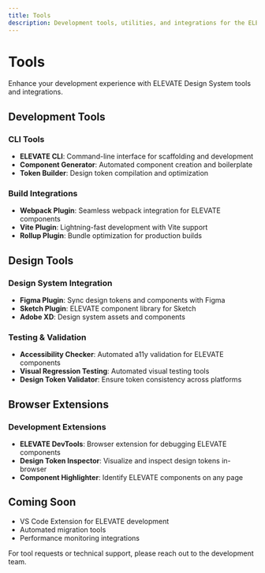 ```yaml
---
title: Tools
description: Development tools, utilities, and integrations for the ELEVATE Design System.
---
```


# Tools

Enhance your development experience with ELEVATE Design System tools and integrations.

## Development Tools

### CLI Tools
- **ELEVATE CLI**: Command-line interface for scaffolding and development
- **Component Generator**: Automated component creation and boilerplate
- **Token Builder**: Design token compilation and optimization

### Build Integrations
- **Webpack Plugin**: Seamless webpack integration for ELEVATE components
- **Vite Plugin**: Lightning-fast development with Vite support
- **Rollup Plugin**: Bundle optimization for production builds

## Design Tools

### Design System Integration
- **Figma Plugin**: Sync design tokens and components with Figma
- **Sketch Plugin**: ELEVATE component library for Sketch
- **Adobe XD**: Design system assets and components

### Testing & Validation
- **Accessibility Checker**: Automated a11y validation for ELEVATE components
- **Visual Regression Testing**: Automated visual testing tools
- **Design Token Validator**: Ensure token consistency across platforms

## Browser Extensions

### Development Extensions
- **ELEVATE DevTools**: Browser extension for debugging ELEVATE components
- **Design Token Inspector**: Visualize and inspect design tokens in-browser
- **Component Highlighter**: Identify ELEVATE components on any page

## Coming Soon

- VS Code Extension for ELEVATE development
- Automated migration tools
- Performance monitoring integrations

For tool requests or technical support, please reach out to the development team.